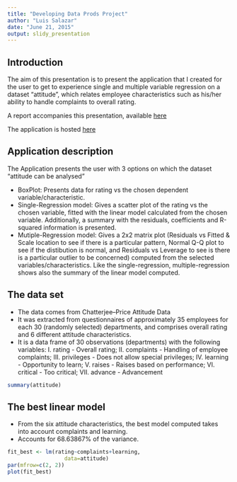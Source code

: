 ```yaml
---
title: "Developing Data Prods Project"
author: "Luis Salazar"
date: "June 21, 2015"
output: slidy_presentation
---
```


## Introduction

The aim of this presentation is to present the application that I created for the user to get to experience single and multiple variable regression on a dataset "attitude", which relates employee characteristics such as his/her ability to handle complaints to overall rating.

A report accompanies this presentation, available [here](http://http://lmsv-mx123.github.io/devdataprod/Report/DocDevDataProdProj.html)

The application is hosted [here](https://lmsv-mx123.shinyapps.io/devdataprodapp)

## Application description

The Application presents the user with 3 options on which the dataset "attitude can be analysed"

- BoxPlot: Presents data for rating vs the chosen dependent variable/characteristic.
- Single-Regression model: Gives a scatter plot of the rating vs the chosen variable, fitted with the linear model calculated from the chosen variable. Additionally, a summary with the residuals, coefficients and R-squared information is presented.
- Mutiple-Regression model: Gives a 2x2 matrix plot (Residuals vs Fitted & Scale location to see if there is a particular pattern, Normal Q-Q plot to see if the distibution is normal, and Residuals vs Leverage to see is there is a particular outlier to be concerned) computed from the selected variables/characteristics. Like the single-regression, multiple-regression shows also the summary of the linear model computed.

## The data set

- The data comes from Chatterjee–Price Attitude Data
- It was extracted from questionnaires of approximately 35 employees for each 30 (randomly selected) departments, and comprises overall rating and 6 different attitude characteristics.
- It is a data frame of 30 observations (departments) with the following variables:
I. rating - Overall rating; II. complaints - Handling of employee complaints; III. privileges - Does not allow special privileges; IV. learning - Opportunity to learn; V. raises - Raises based on performance; VI. critical - Too critical; VII. advance - Advancement

```r
summary(attitude)
```

## The best linear model

- From the six attitude characteristics, the best model computed takes into account complaints and learning.
- Accounts for 68.63867% of the variance.

```r
fit_best <- lm(rating~complaints+learning,
                  data=attitude)
par(mfrow=c(2, 2))
plot(fit_best)
```

